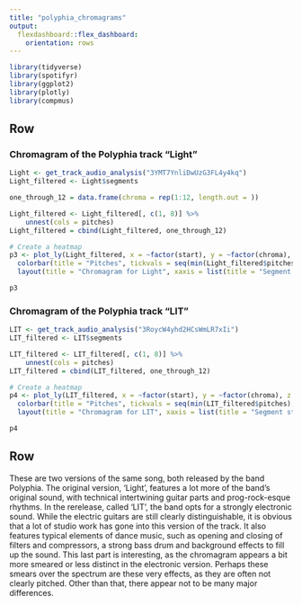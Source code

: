 ```yaml
---
title: "polyphia_chromagrams"
output: 
  flexdashboard::flex_dashboard:
    orientation: rows
---
```


```r
library(tidyverse)
library(spotifyr)
library(ggplot2)
library(plotly)
library(compmus)
```

Row
------------------------------------------------
### Chromagram of the Polyphia track "Light"
```r
Light <- get_track_audio_analysis("3YMT7YnliDwUzG3FL4y4kq")
Light_filtered <- Light$segments

one_through_12 = data.frame(chroma = rep(1:12, length.out = ))

Light_filtered <- Light_filtered[, c(1, 8)] %>% 
    unnest(cols = pitches)
Light_filtered = cbind(Light_filtered, one_through_12)

# Create a heatmap
p3 <- plot_ly(Light_filtered, x = ~factor(start), y = ~factor(chroma), z = ~pitches, type = "heatmap") %>%
  colorbar(title = "Pitches", tickvals = seq(min(Light_filtered$pitches), max(Light_filtered$pitches), length.out = 5), tickformat = ".2f") %>%
  layout(title = "Chromagram for Light", xaxis = list(title = "Segment start"), yaxis = list(title = "Chroma feature"))

p3
```

### Chromagram of the Polyphia track "LIT"
```r
LIT <- get_track_audio_analysis("3RoycW4yhd2HCsWmLR7xIi")
LIT_filtered <- LIT$segments

LIT_filtered <- LIT_filtered[, c(1, 8)] %>% 
    unnest(cols = pitches)
LIT_filtered = cbind(LIT_filtered, one_through_12)

# Create a heatmap
p4 <- plot_ly(LIT_filtered, x = ~factor(start), y = ~factor(chroma), z = ~pitches, type = "heatmap") %>%
  colorbar(title = "Pitches", tickvals = seq(min(LIT_filtered$pitches), max(LIT_filtered$pitches), length.out = 5), tickformat = ".2f") %>%
  layout(title = "Chromagram for LIT", xaxis = list(title = "Segment start"), yaxis = list(title = "Chroma feature"))

p4
```

Row {data-height=250}
------------------------------------------------
These are two versions of the same song, both released by the band Polyphia. The original version, 'Light', features a lot more of the band's original sound, with technical intertwining guitar parts and prog-rock-esque rhythms. In the rerelease, called 'LIT', the band opts for a strongly electronic sound. While the electric guitars are still clearly distinguishable, it is obvious that a lot of studio work has gone into this version of the track. It also features typical elements of dance music, such as opening and closing of filters and compressors, a strong bass drum and background effects to fill up the sound. This last part is interesting, as the chromagram appears a bit more smeared or less distinct in the electronic version. Perhaps these smears over the spectrum are these very effects, as they are often not clearly pitched. Other than that, there appear not to be many major differences.